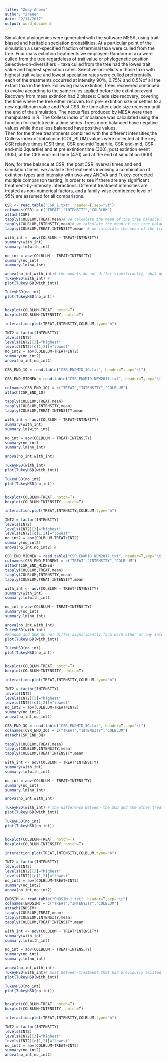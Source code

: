 ```yaml
---
title: "2way Anova"
author: "irene"
date: "2/11/2017"
output: word_document
---
```

Simulated phylogenies were generated with the software MESA, using trait-biased and heritable speciation probabilities. At a particular point of the simulation a user-specified fraction of terminal taxa were culled from the tree. Four mass extintion treatments we employed: 
Random = taxa were culled from the tree regardeless of trait value or phylogenetic position
Selective-on-diversifiers = taxa culled from the tree had the lowes trait value and highest speciation rates.
Selective-on-relicts = those taxa with highest trait value and lowest speciation rates were culled preferentally. 
each of the treatments occurred at intensity 90%, 0.75% and 0.5%of all the extant taxa in the tree. Following mass extintion, trees recovered continued to evolve according to the same rules applied before the extintion event. 
Recovery from mass extintion had 2 phases: Clade size recovery, covering the time where the tree either recovers to it pre- extintion size or settles to a new equilibrium value and Post CSR, the time after clade size recovery until the end of the simulation. 
The nexus files produced by MESA were then manipulated in R. 
The Colless index of imbalance was calculated using the function for each tree in a time series. Trees more balanced have negative values while those less balanced have positive values.  
Then for the three treamtments combined with the different intensities,the Colless index of imbalance (COL_BLUM) values were collected at the key CSR relative times (CSR time, CSR end-mid 1quartile, CSR end-mid, CSR end-mid 3quartile) and at pre extintion time (300), post extintion event (305), at the CRS end-mid time (470) and at the end of simulation (600).


Now, for tree balance at CSR, the post CSR inverval times and end simulation times, we analyze the treatments involving a combination of extintion types and intensity with two-way ANOVA and Tukey-corrected multiple comparison testing, in order to see if there are any significant treatment-by-intensity interactions. Different treatment intensities are treated as non-numerical
factors, and a family-wise confidence level of 95% are assumed for all comparisons.

```r
CSR <- read.table("CSR_1.txt", header=T,sep="\t")
colnames(CSR) = c("TREAT","INTENSITY","COLBLUM")
attach(CSR)
tapply(COLBLUM,TREAT,mean)# we calculate the mean of the tree balance value for the treatment types
tapply(COLBLUM,INTENSITY,mean)# we calculate the mean of the tree balance value for the intensities. 
tapply(COLBLUM,TREAT:INTENSITY,mean) # we calculate the mean of the tree balance value for the treatment type and intensity. 

with_int <- aov(COLBLUM ~ TREAT*INTENSITY) 
summary(with_int)
summary.lm(with_int)

no_int = aov(COLBLUM ~ TREAT+INTENSITY)
summary(no_int)
summary.lm(no_int)

anova(no_int,with_int)# the models do not differ significantly, what does it mean?
TukeyHSD(with_int) # 
plot(TukeyHSD(with_int))

TukeyHSD(no_int)
plot(TukeyHSD(no_int))


boxplot(COLBLUM~TREAT, notch=T)
boxplot(COLBLUM~INTENSITY, notch=T)

interaction.plot(TREAT,INTENSITY,COLBLUM,type="b")

INT2 = factor(INTENSITY)
levels(INT2)
levels(INT2)[3]="highest"
levels(INT2)[c(1,2)]="lowest"
no_int2 = aov(COLBLUM~TREAT+INT2)
summary(no_int2)
anova(no_int,no_int2)
```


```r
CSR_END_1Q = read.table("CSR_ENDMID_1Q.txt", header=T,sep="\t")

CSR_END_MIDNEW = read.table("CSR_ENDMID_NEW2017.txt", header=T,sep="\t")

colnames(CSR_END_1Q) = c("TREAT","INTENSITY","COLBLUM")
attach(CSR_END_1Q)

tapply(COLBLUM,TREAT,mean)
tapply(COLBLUM,INTENSITY,mean)
tapply(COLBLUM,TREAT:INTENSITY,mean)

with_int <- aov(COLBLUM ~ TREAT*INTENSITY)
summary(with_int)
summary.lm(with_int)

no_int = aov(COLBLUM ~ TREAT+INTENSITY)
summary(no_int)
summary.lm(no_int)

anova(no_int,with_int)

TukeyHSD(with_int)
plot(TukeyHSD(with_int))

TukeyHSD(no_int)
plot(TukeyHSD(no_int))


boxplot(COLBLUM~TREAT, notch=T)
boxplot(COLBLUM~INTENSITY, notch=T)

interaction.plot(TREAT,INTENSITY,COLBLUM,type="b")

INT2 = factor(INTENSITY)
levels(INT2)
levels(INT2)[3]="highest"
levels(INT2)[c(1,2)]="lowest"
no_int2 = aov(COLBLUM~TREAT+INT2)
summary(no_int2)
anova(no_int,no_int2) # 
```
```r
CSR_END_MIDNEW = read.table("CSR_ENDMID_NEW2017.txt", header=T,sep="\t")
colnames(CSR_END_MIDNEW) = c("TREAT","INTENSITY","COLBLUM")
attach(CSR_END_MIDNEW)
tapply(COLBLUM,TREAT,mean)
tapply(COLBLUM,INTENSITY,mean)
tapply(COLBLUM,TREAT:INTENSITY,mean)

with_int <- aov(COLBLUM ~ TREAT*INTENSITY)
summary(with_int)
summary.lm(with_int)

no_int = aov(COLBLUM ~ TREAT+INTENSITY)
summary(no_int)
summary.lm(no_int)

anova(no_int,with_int)
TukeyHSD(with_int)
#Random and SOR do not differ significantly form each other at any intensity and all SOD trees remained more balanced than the other treatments.
plot(TukeyHSD(with_int))

TukeyHSD(no_int)
plot(TukeyHSD(no_int))


boxplot(COLBLUM~TREAT, notch=T)
boxplot(COLBLUM~INTENSITY, notch=T)

interaction.plot(TREAT,INTENSITY,COLBLUM,type="b")

INT2 = factor(INTENSITY)
levels(INT2)
levels(INT2)[3]="highest"
levels(INT2)[c(1,2)]="lowest"
no_int2 = aov(COLBLUM~TREAT+INT2) 
summary(no_int2)
anova(no_int,no_int2) 
```

```r
CSR_END_3Q = read.table("CSR_ENDMID_3Q.txt", header=T,sep="\t")
colnames(CSR_END_3Q) = c("TREAT","INTENSITY","COLBLUM")
attach(CSR_END_3Q)

tapply(COLBLUM,TREAT,mean)
tapply(COLBLUM,INTENSITY,mean)
tapply(COLBLUM,TREAT:INTENSITY,mean)

with_int <- aov(COLBLUM ~ TREAT*INTENSITY)
summary(with_int)
summary.lm(with_int)

no_int = aov(COLBLUM ~ TREAT+INTENSITY)
summary(no_int)
summary.lm(no_int)

anova(no_int,with_int)

TukeyHSD(with_int) # the difference between the SOD and the other treatments is fading. Both the Random and the SOR treatments show more balanced values. 
plot(TukeyHSD(with_int))

TukeyHSD(no_int)
plot(TukeyHSD(no_int))


boxplot(COLBLUM~TREAT, notch=T)
boxplot(COLBLUM~INTENSITY, notch=T)

interaction.plot(TREAT,INTENSITY,COLBLUM,type="b")

INT2 = factor(INTENSITY)
levels(INT2)
levels(INT2)[3]="highest"
levels(INT2)[c(1,2)]="lowest"
no_int2 = aov(COLBLUM~TREAT+INT2)
summary(no_int2)
anova(no_int,no_int2)
```


```r
ENDSIM <- read.table("ENDSIM_1.txt", header=T,sep="\t")
colnames(ENDSIM) = c("TREAT","INTENSITY","COLBLUM")
attach(ENDSIM)
tapply(COLBLUM,TREAT,mean)
tapply(COLBLUM,INTENSITY,mean)
tapply(COLBLUM,TREAT:INTENSITY,mean)

with_int <- aov(COLBLUM ~ TREAT*INTENSITY)
summary(with_int)
summary.lm(with_int)

no_int = aov(COLBLUM ~ TREAT+INTENSITY)
summary(no_int)
summary.lm(no_int)

anova(no_int,with_int)
TukeyHSD(with_int)# most between-treatment that had previously existed have been eroded or disappeared completely, having declined from previous higher imbalance values. The only significant differences involved SOD 0.9 which remained more balance than all the other treatment/ intensity combinations. The other treatment converged mostly on the similar Ic values.
plot(TukeyHSD(with_int))

TukeyHSD(no_int)
plot(TukeyHSD(no_int))


boxplot(COLBLUM~TREAT, notch=T)
boxplot(COLBLUM~INTENSITY, notch=T)

interaction.plot(TREAT,INTENSITY,COLBLUM,type="b")

INT2 = factor(INTENSITY)
levels(INT2)
levels(INT2)[3]="highest"
levels(INT2)[c(1,2)]="lowest"
no_int2 = aov(COLBLUM~TREAT+INT2)
summary(no_int2)
anova(no_int,no_int2)

```

